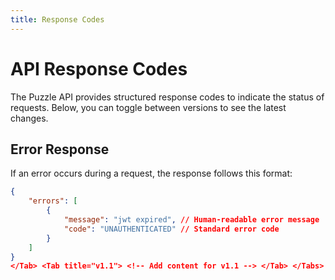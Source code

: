 ```yaml
---
title: Response Codes
---
```



# API Response Codes

<LiveSnippet />

The Puzzle API provides structured response codes to indicate the status of requests. Below, you can toggle between versions to see the latest changes.

<Tabs>

<Tab title="v1.0">

## Error Response

If an error occurs during a request, the response follows this format:

```json
{
    "errors": [
        {
            "message": "jwt expired", // Human-readable error message
            "code": "UNAUTHENTICATED" // Standard error code
        }
    ]
}
</Tab> <Tab title="v1.1"> <!-- Add content for v1.1 --> </Tab> </Tabs>